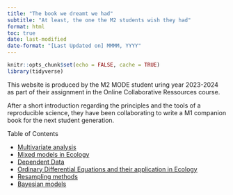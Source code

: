 ```yaml
---
title: "The book we dreamt we had"
subtitle: "At least, the one the M2 students wish they had"
format: html
toc: true
date: last-modified
date-format: "[Last Updated on] MMMM, YYYY"
---
```


```r
knitr::opts_chunk$set(echo = FALSE, cache = TRUE)
library(tidyverse)
```



This website is produced by the M2 MODE student uring year 2023-2024 as part of their assignment in the Online Collaborative Ressources course.

After a short introduction regarding the principles and the tools of a reproducible science, they have been collaborating to write a M1 companion book for the next student generation. 

Table of Contents 

* [Multivariate analysis](AMV_chapter.html)
* [Mixed models in Ecology](Mixed_models.html)
* [Dependent Data](chapter_dependance.html)
* [Ordinary Differential Equations and their application in Ecology](Chap_ODE.html)
* [Resampling methods](r_chapter_boostrapping_resampling.html)
* [Bayesian models](bayesian_modeles.html)
